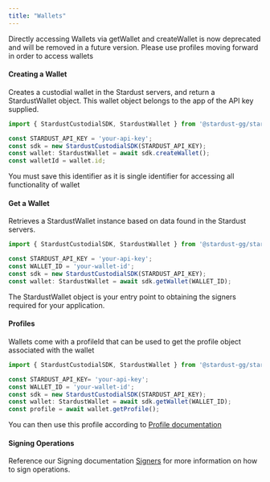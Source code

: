 ```yaml
---
title: "Wallets"
---
```


<Warning>Directly accessing Wallets via getWallet and createWallet is now deprecated and will be removed in a future version. Please use profiles moving forward in order to access wallets</Warning>


#### Creating a Wallet

Creates a custodial wallet in the Stardust servers, and return a StardustWallet object. This wallet object belongs to the app of the API key supplied. 

```TypeScript TypeScript
import { StardustCustodialSDK, StardustWallet } from '@stardust-gg/stardust-custodial-sdk';

const STARDUST_API_KEY = 'your-api-key';
const sdk = new StardustCustodialSDK(STARDUST_API_KEY);
const wallet: StardustWallet = await sdk.createWallet();
const walletId = wallet.id;
```

<Note>You must save this identifier as it is single identifier for accessing all functionality of wallet</Note>

#### Get a Wallet

Retrieves a StardustWallet instance based on data found in the Stardust servers.

```TypeScript TypeScript
import { StardustCustodialSDK, StardustWallet } from '@stardust-gg/stardust-custodial-sdk';

const STARDUST_API_KEY = 'your-api-key';
const WALLET_ID = 'your-wallet-id';
const sdk = new StardustCustodialSDK(STARDUST_API_KEY);
const wallet: StardustWallet = await sdk.getWallet(WALLET_ID);
```

<Note>The StardustWallet object is your entry point to obtaining the signers required for your application.</Note>

#### Profiles 

Wallets come with a profileId that can be used to get the profile object associated with the wallet

```TypeScript TypeScript
import { StardustCustodialSDK, StardustWallet } from '@stardust-gg/stardust-custodial-sdk';

const STARDUST_API_KEY= 'your-api-key';
const WALLET_ID = 'your-wallet-id';
const sdk = new StardustCustodialSDK(STARDUST_API_KEY);
const wallet: StardustWallet = await sdk.getWallet(WALLET_ID);
const profile = await wallet.getProfile();
```
You can then use this profile according to [Profile documentation](./profiles)

#### Signing Operations
Reference our Signing documentation [Signers](./signers/) for more information on how to sign operations. 